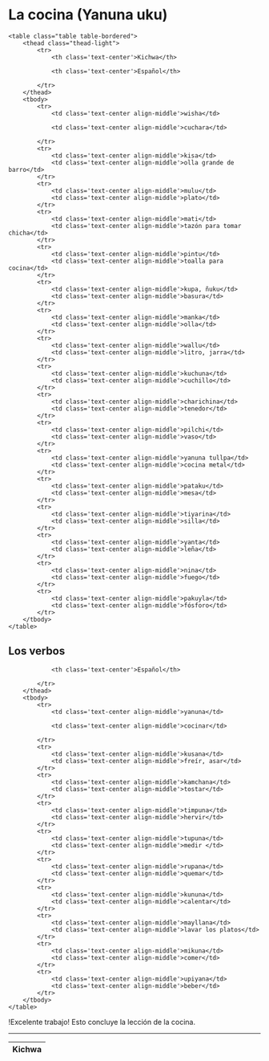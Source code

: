 
# La cocina (Yanuna uku)


    <table class="table table-bordered">
        <thead class="thead-light">
            <tr>
                <th class='text-center'>Kichwa</th>

                <th class='text-center'>Español</th>                

            </tr>
        </thead>
        <tbody>
            <tr>
                <td class='text-center align-middle'>wisha</td>

                <td class='text-center align-middle'>cuchara</td>                           

            </tr>
            <tr>
                <td class='text-center align-middle'>kisa</td>
                <td class='text-center align-middle'>olla grande de barro</td>                              
            </tr>
            <tr>
                <td class='text-center align-middle'>mulu</td>
                <td class='text-center align-middle'>plato</td>                              
            </tr>  
            <tr>
                <td class='text-center align-middle'>mati</td>
                <td class='text-center align-middle'>tazón para tomar chicha</td>                              
            </tr>
            <tr>
                <td class='text-center align-middle'>pintu</td>
                <td class='text-center align-middle'>toalla para cocina</td>                              
            </tr>
            <tr>
                <td class='text-center align-middle'>kupa, ñuku</td>
                <td class='text-center align-middle'>basura</td>                              
            </tr>
            <tr>
                <td class='text-center align-middle'>manka</td>
                <td class='text-center align-middle'>olla</td>                              
            </tr>
            <tr>
                <td class='text-center align-middle'>wallu</td>
                <td class='text-center align-middle'>litro, jarra</td>                              
            </tr>
            <tr>
                <td class='text-center align-middle'>kuchuna</td>
                <td class='text-center align-middle'>cuchillo</td>                              
            </tr>
            <tr>
                <td class='text-center align-middle'>charichina</td>
                <td class='text-center align-middle'>tenedor</td>                              
            </tr>
            <tr>
                <td class='text-center align-middle'>pilchi</td>
                <td class='text-center align-middle'>vaso</td>                              
            </tr>
            <tr>
                <td class='text-center align-middle'>yanuna tullpa</td>
                <td class='text-center align-middle'>cocina metal</td>                              
            </tr>  
            <tr>
                <td class='text-center align-middle'>pataku</td>
                <td class='text-center align-middle'>mesa</td>                              
            </tr>  
            <tr>
                <td class='text-center align-middle'>tiyarina</td>
                <td class='text-center align-middle'>silla</td>                              
            </tr>  
            <tr>
                <td class='text-center align-middle'>yanta</td>
                <td class='text-center align-middle'>leña</td>                              
            </tr>  
            <tr>
                <td class='text-center align-middle'>nina</td>
                <td class='text-center align-middle'>fuego</td>                              
            </tr>  
            <tr>
                <td class='text-center align-middle'>pakuyla</td>
                <td class='text-center align-middle'>fósforo</td>                              
            </tr>           
        </tbody>
    </table>

## Los verbos

<table class="table table-bordered">
        <thead class="thead-light">
            <tr>
                <th class='text-center'>Kichwa</th>

                <th class='text-center'>Español</th>                

            </tr>
        </thead>
        <tbody>
            <tr>
                <td class='text-center align-middle'>yanuna</td>

                <td class='text-center align-middle'>cocinar</td>                           

            </tr>
            <tr>
                <td class='text-center align-middle'>kusana</td>
                <td class='text-center align-middle'>freír, asar</td>                              
            </tr>
            <tr>
                <td class='text-center align-middle'>kamchana</td>
                <td class='text-center align-middle'>tostar</td>                              
            </tr>  
            <tr>
                <td class='text-center align-middle'>timpuna</td>
                <td class='text-center align-middle'>hervir</td>                              
            </tr>
            <tr>
                <td class='text-center align-middle'>tupuna</td>
                <td class='text-center align-middle'>medir </td>                              
            </tr>
            <tr>
                <td class='text-center align-middle'>rupana</td>
                <td class='text-center align-middle'>quemar</td>                              
            </tr>
            <tr>
                <td class='text-center align-middle'>kununa</td>
                <td class='text-center align-middle'>calentar</td>                              
            </tr>
            <tr>
                <td class='text-center align-middle'>mayllana</td>
                <td class='text-center align-middle'>lavar los platos</td>                              
            </tr>
            <tr>
                <td class='text-center align-middle'>mikuna</td>
                <td class='text-center align-middle'>comer</td>                              
            </tr>
            <tr>
                <td class='text-center align-middle'>upiyana</td>
                <td class='text-center align-middle'>beber</td>                              
            </tr>                      
        </tbody>
    </table>

!Excelente trabajo! Esto concluye la lección de la cocina.

<hr />
<MiniTestForm lecture="kitchen" />